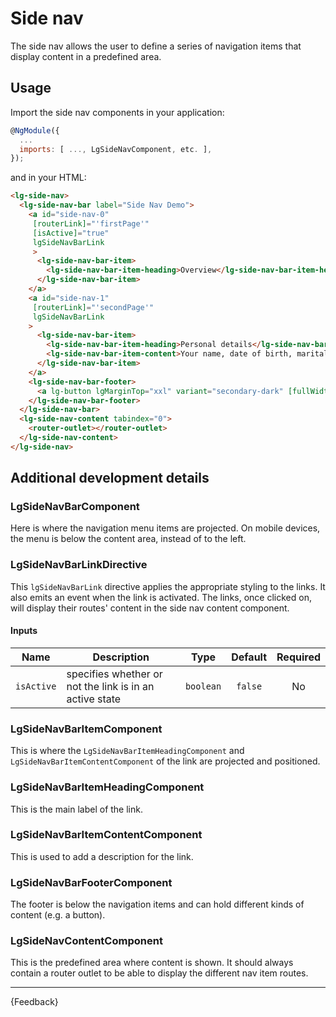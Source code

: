 
<Meta title="Patterns/Side nav/Guide" />

# Side nav
<p class="standfirst">The side nav allows the user to define a series of navigation items that display content in a predefined area.</p>

## Usage

Import the side nav components in your application:

```js
@NgModule({
  ...
  imports: [ ..., LgSideNavComponent, etc. ],
});
```

and in your HTML:

```html
<lg-side-nav>
  <lg-side-nav-bar label="Side Nav Demo">
    <a id="side-nav-0"
     [routerLink]="'firstPage'"
     [isActive]="true"
     lgSideNavBarLink
     >
      <lg-side-nav-bar-item>
        <lg-side-nav-bar-item-heading>Overview</lg-side-nav-bar-item-heading>
      </lg-side-nav-bar-item>
    </a>
    <a id="side-nav-1"
     [routerLink]="'secondPage'"
     lgSideNavBarLink
    >
      <lg-side-nav-bar-item>
        <lg-side-nav-bar-item-heading>Personal details</lg-side-nav-bar-item-heading>
        <lg-side-nav-bar-item-content>Your name, date of birth, marital status and National Insurance Number.</lg-side-nav-bar-item-content>
      </lg-side-nav-bar-item>
    </a>
    <lg-side-nav-bar-footer>
      <a lg-button lgMarginTop="xxl" variant="secondary-dark" [fullWidth]="false" href="#">Logout</a>
    </lg-side-nav-bar-footer>
  </lg-side-nav-bar>
  <lg-side-nav-content tabindex="0">
    <router-outlet></router-outlet>
  </lg-side-nav-content>
</lg-side-nav>
```

## Additional development details

### LgSideNavBarComponent
Here is where the navigation menu items are projected.
On mobile devices, the menu is below the content area, instead of to the left.

### LgSideNavBarLinkDirective
This `lgSideNavBarLink` directive applies the appropriate styling to the links. It also emits an event when the link is activated.
The links, once clicked on, will display their routes' content in the side nav content component.

#### Inputs

| Name       | Description                                             |   Type    | Default | Required |
|------------|---------------------------------------------------------|:---------:|:-------:|:--------:|
| `isActive` | specifies whether or not the link is in an active state | `boolean` | `false` |    No    |

### LgSideNavBarItemComponent
This is where the `LgSideNavBarItemHeadingComponent` and `LgSideNavBarItemContentComponent` of the link are projected and positioned.

### LgSideNavBarItemHeadingComponent
This is the main label of the link.

### LgSideNavBarItemContentComponent
This is used to add a description for the link.

### LgSideNavBarFooterComponent
The footer is below the navigation items and can hold different kinds of content (e.g. a button).

### LgSideNavContentComponent
This is the predefined area where content is shown. It should always contain a router outlet to be able to display
the different nav item routes.

---

<Markdown>{Feedback}</Markdown>
